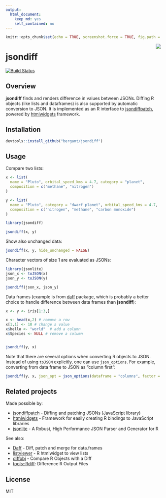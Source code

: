 ```yaml
---
output: 
  html_document: 
    keep_md: yes
    self_contained: no
---
```


```r
knitr::opts_chunk$set(echo = TRUE, screenshot.force = TRUE, fig.path = "img/fig-")
```


<img src="img/jsondiff.png" align="right" />

# jsondiff

[![Build Status](https://travis-ci.org/bergant/jsondiff.svg?branch=master)](https://travis-ci.org/bergant/jsondiff)

## Overview

**jsondiff** finds and renders difference in values between JSONs. Diffing R
objects (like lists and dataframes) is also supported by automatic conversion 
to JSON. It is implemented as an R interface to
[jsondiffpatch](https://github.com/benjamine/jsondiffpatch), powered by
[htmlwidgets](http://www.htmlwidgets.org/) framework.

## Installation 

```r
devtools::install_github("bergant/jsondiff")
```


## Usage 

Compare two lists:

```r
x <- list(
  name = "Pluto", orbital_speed_kms = 4.7, category = "planet", 
  composition = c("methane", "nitrogen")
)

y <- list(
  name = "Pluto", category = "dwarf planet", orbital_speed_kms = 4.7, 
  composition = c("nitrogen", "methane", "carbon monoxide")
)

library(jsondiff)

jsondiff(x, y)
```

Show also unchanged data:
```r
jsondiff(x, y, hide_unchanged = FALSE)
```



Character vectors of size 1 are evaluated as JSONs:

```r
library(jsonlite)
json_x <- toJSON(x) 
json_y <- toJSON(y) 

jsondiff(json_x, json_y)
```

Data frames (example is from
[daff](https://github.com/edwindj/daff) package, which is probably a better 
choice to handle difference between data frames than **jsondiff**):

```r
x <- y <- iris[1:3,]

x <- head(x,2) # remove a row
x[1,1] <- 10 # change a value
x$hello <- "world"  # add a column
x$Species <- NULL # remove a column


jsondiff(y, x)
```

Note that there are several options when converting R objects to JSON. Instead
of using `toJSON` explicitly, one can use `json_options`. For example, 
converting from data frame to JSON as "column first":

```r
jsondiff(y, x, json_opt = json_options(dataframe = "columns", factor = "string"))
```


## Related projects

Made possible by:

- [jsondiffpatch](https://github.com/benjamine/jsondiffpatch) - Diffing and patching JSONs (JavaScript library)
- [htmlwidgets](https://github.com/ramnathv/htmlwidgets) - Framework for easily creating R bindings to JavaScript libraries
- [jsonlite](https://github.com/jeroen/jsonlite) - A Robust, High Performance JSON Parser and Generator for R 

See also:

- [Daff](https://github.com/edwindj/daff) - Diff, patch and merge for data.frames
- [listviewer](https://github.com/timelyportfolio/listviewer) - R htmlwidget to view lists
- [diffobj](https://github.com/brodieG/diffobj) - Compare R Objects with a Diff
- [tools::Rdiff](https://stat.ethz.ch/R-manual/R-devel/library/tools/html/Rdiff.html): Difference R Output Files


## License

MIT

